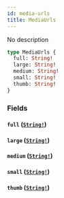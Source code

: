 ```yaml
---
id: media-urls
title: MediaUrls
---
```


No description

```graphql
type MediaUrls {
  full: String!
  large: String!
  medium: String!
  small: String!
  thumb: String!
}
```

### Fields

#### `full` ([`String!`](/graphql/scalars/string))

#### `large` ([`String!`](/graphql/scalars/string))

#### `medium` ([`String!`](/graphql/scalars/string))

#### `small` ([`String!`](/graphql/scalars/string))

#### `thumb` ([`String!`](/graphql/scalars/string))
